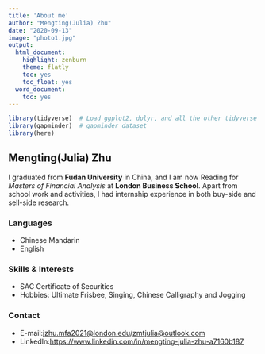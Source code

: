 ```yaml
---
title: 'About me'
author: "Mengting(Julia) Zhu"
date: "2020-09-13"
image: "photo1.jpg"
output:
  html_document:
    highlight: zenburn
    theme: flatly
    toc: yes
    toc_float: yes
  word_document:
    toc: yes
---
```



```r
library(tidyverse)  # Load ggplot2, dplyr, and all the other tidyverse packages
library(gapminder)  # gapminder dataset
library(here)
```


## Mengting(Julia) Zhu
I graduated from **Fudan University** in China, and I am now Reading for *Masters of Financial Analysis* at **London Business School**. Apart from school work and activities, I had internship experience in both buy-side and sell-side research.

### Languages
  * Chinese Mandarin
  * English

### Skills & Interests
  * SAC Certificate of Securities
  * Hobbies: Ultimate Frisbee, Singing, Chinese Calligraphy and Jogging
  
### Contact
  * E-mail:<jzhu.mfa2021@london.edu>/<zmtjulia@outlook.com>
  * LinkedIn:<https://www.linkedin.com/in/mengting-julia-zhu-a7160b187>

